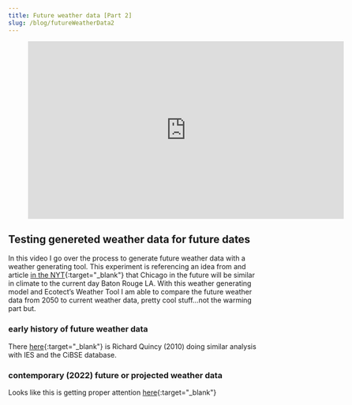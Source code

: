 ```yaml
---
title: Future weather data [Part 2]
slug: /blog/futureWeatherData2
---
```


<figure class="video_container">
  <iframe title="vimeo-player" src="https://player.vimeo.com/video/60397916" width="640" height="360" frameborder="0" allowfullscreen></iframe>
</figure>

## Testing genereted weather data for future dates
In this video I go over the process to generate future weather data with a weather generating tool. This experiment is referencing an idea from and article [in the NYT](https://www.nytimes.com/2011/05/23/science/earth/23adaptation.html?pagewanted=all&_r=0){:target="_blank"} that Chicago in the future will be similar in climate to the current day Baton Rouge LA. With this weather generating model and Ecotect’s Weather Tool I am able to compare the future weather data from 2050 to current weather data, pretty cool stuff…not the warming part but.  

### early history of future weather data
There [here](https://web.archive.org/web/20160826032034/http://blog.iesve.com/index.php/author/richard-quincey/){:target="_blank"} is Richard Quincy (2010) doing similar analysis with IES and the CiBSE database.

### contemporary (2022) future or projected weather data
Looks like this is getting proper attention [here](https://www.google.com/search?q=Future+weather+data+and+designing+buildings+to+respond+to+climate+change&rlz=1C5CHFA_enUS950US950&ei=nPReYo_hEofFqtsPz_-b2Ak&ved=0ahUKEwiPn9i_1qD3AhWHomoFHc__BpsQ4dUDCA8&oq=Future+weather+data+and+designing+buildings+to+respond+to+climate+change&gs_lcp=Cgdnd3Mtd2l6EAw6BwgAEEcQsANKBAhBGABKBAhGGABQvSRYh25gpoIBaAFwAXgAgAFSiAHbAZIBATOYAQCgAQHIAQjAAQE&sclient=gws-wiz){:target="_blank"}